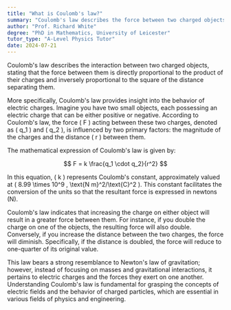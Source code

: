 ```yaml
---
title: "What is Coulomb's law?"
summary: "Coulomb's law describes the force between two charged objects, stating it is proportional to the product of their charges and inversely proportional to the square of the distance separating them."
author: "Prof. Richard White"
degree: "PhD in Mathematics, University of Leicester"
tutor_type: "A-Level Physics Tutor"
date: 2024-07-21
---
```


Coulomb's law describes the interaction between two charged objects, stating that the force between them is directly proportional to the product of their charges and inversely proportional to the square of the distance separating them.

More specifically, Coulomb's law provides insight into the behavior of electric charges. Imagine you have two small objects, each possessing an electric charge that can be either positive or negative. According to Coulomb's law, the force \( F \) acting between these two charges, denoted as \( q_1 \) and \( q_2 \), is influenced by two primary factors: the magnitude of the charges and the distance \( r \) between them.

The mathematical expression of Coulomb's law is given by:

$$ 
F = k \frac{q_1 \cdot q_2}{r^2} 
$$

In this equation, \( k \) represents Coulomb's constant, approximately valued at \( 8.99 \times 10^9 \, \text{N m}^2/\text{C}^2 \). This constant facilitates the conversion of the units so that the resultant force is expressed in newtons (N).

Coulomb's law indicates that increasing the charge on either object will result in a greater force between them. For instance, if you double the charge on one of the objects, the resulting force will also double. Conversely, if you increase the distance between the two charges, the force will diminish. Specifically, if the distance is doubled, the force will reduce to one-quarter of its original value.

This law bears a strong resemblance to Newton's law of gravitation; however, instead of focusing on masses and gravitational interactions, it pertains to electric charges and the forces they exert on one another. Understanding Coulomb's law is fundamental for grasping the concepts of electric fields and the behavior of charged particles, which are essential in various fields of physics and engineering.
    